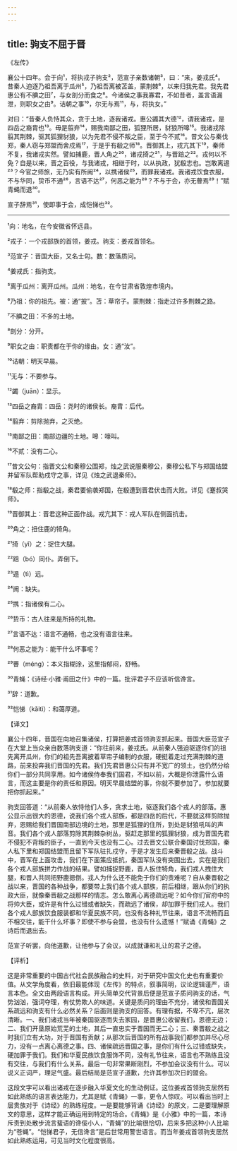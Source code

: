 ```yaml
---
---
---
```

title: 驹支不屈于晋
---




《左传》

襄公十四年。会于向¹，将执戎子驹支²，范宣子亲数诸朝³，曰：“来，姜戎氏⁴。昔秦人迫逐乃祖吾离于瓜州⁵，乃祖吾离被苫盖，蒙荆棘⁶，以来归我先君。我先君惠公有不腆之田⁷，与女剖分而食之⁸。今诸侯之事我寡君，不如昔者，盖言语漏泄，则职女之由⁹。诘朝之事¹⁰，尔无与焉¹¹，与，将执女。”

对曰：“昔秦人负恃其众，贪于土地，逐我诸戎。惠公蠲其大德¹²，谓我诸戎，是四岳之裔胄也¹³。毋是翦弃¹⁴，赐我南鄙之田，狐狸所居，豺狼所嗥¹⁵。我诸戎除翦其荆棘，驱其狐狸豺狼，以为先君不侵不叛之臣，至于今不贰¹⁶。昔文公与秦伐郑，秦人窃与郑盟而舍戍焉¹⁷，于是乎有殽之师¹⁸。晋御其上，戎亢其下¹⁹，秦师不复，我诸戎实然。譬如捕鹿，晋人角之²⁰，诸戎掎之²¹，与晋踣之²²。戎何以不免？自是以来，晋之百役，与我诸戎，相继于时，以从执政，犹殽志也。岂敢离逷²³？今官之师旅，无乃实有所阙²⁴，以携诸侯²⁵，而罪我诸戎。我诸戎饮食衣服，不与华同，贽币不通²⁶，言语不达²⁷，何恶之能为²⁸？不与于会，亦无瞢焉²⁹！”赋青蝇而退³⁰。

宣子辞焉³¹，使即事于会，成恺悌也³²。



***



¹向：地名，在今安徽省怀远县。

²戎子：一个戎部族的首领，姜戎。驹支：姜戎首领名。

³范宣子：晋国大臣，又名士匃。数：数落质问。

⁴姜戎氏：指驹支。

⁵离于瓜州：离开瓜州。瓜州：地名，在今甘肃省敦煌市境内。

⁶乃祖：你的祖先。被：通“披”。苫：草帘子。蒙荆棘：指走过许多荆棘之路。

⁷不腆之田：不多的土地。

⁸剖分：分开。

⁹职女之由：职责都在于你的缘由。女：通“汝”。

¹⁰诘朝：明天早晨。

¹¹无与：不要参与。

¹²蠲（juān）：显示。

¹³四岳之裔胄：四岳：尧时的诸侯长。裔胄：后代。

¹⁴翦弃：剪除抛弃，之灭绝。

¹⁵南鄙之田：南部边疆的土地。嗥：嚎叫。

¹⁶不贰：没有二心。

¹⁷昔文公句：指晋文公和秦穆公围郑，烛之武说服秦穆公，秦穆公私下与郑国结盟并留军队帮助戍守之事，详见《烛之武退秦师》。

¹⁸殽之师：指殽之战，秦君要偷袭郑国，在殽遭到晋君伏击而大败。详见《蹇叔哭师》。

¹⁹晋御其上：晋君这种正面作战。戎亢其下：戎人军队在侧面抗击。

²⁰角之：扭住鹿的犄角。

²¹掎（yǐ）之：捉住大腿。

²²踣（bó）同仆。弄倒下。

²³逷（tì）远。

²⁴阙：缺失。

²⁵携：指诸侯有二心。

²⁶贽币：古人往来是所持的礼物。

²⁷言语不达：语言不通畅，也之没有语言往来。

²⁸何恶之能为：能干什么坏事呢？

²⁹瞢（méng）：本义指糊涂，这里指郁闷，舒畅。

³⁰青蝇：《诗经·小雅·甫田之什》中的一篇。批评君子不应该听信谗言。

³¹辞：道歉。

³²恺悌（kǎitì）：和蔼厚道。

【译文】

襄公十四年，晋国在向地召集诸侯，打算把姜戎首领驹支抓起来。晋国大臣范宣子在大堂上当众亲自数落驹支道：“你往前来，姜戎氏。从前秦人强迫驱逐你们的祖先离开瓜州，你们的祖先吾离披着草帘子编制的衣服，硬挺着走过充满荆棘的道路，前来投奔我们晋国的先君。我们先君晋惠公只有并不宽广的领土，也仍然分给你们一部分共同享用。如今诸侯侍奉我们国君，不如以前，大概是你泄露什么语言，而这主要是你的责任和原因。明天早晨结盟的事，你就不要参加了。参加就要把你抓起来。”

驹支回答道：“从前秦人依恃他们人多，贪求土地，驱逐我们各个戎人的部落。惠公显示出很大的恩德，说我们各个戎人部族，都是四岳的后代，不要就这样剪除抛弃，恩赐给我们晋国南部边境的土地，那里是狐狸的住所，到处是豺狼吼叫的声音。我们各个戎人部落剪除其荆棘杂树丛，驱赶走那里的狐狸豺狼，成为晋国先君不侵犯不背叛的臣子，一直到今天也没有二心。过去晋文公联合秦国讨伐郑国，秦人私下里和郑国结盟而且留下军队驻扎戍守，于是才发生后来秦晋殽之战。战斗中，晋军在上面攻击，我们在下面策应抵抗，秦国军队没有突围出去，实在是我们各个戎人部族拼力作战的结果。譬如捕捉野鹿，晋人扳住犄角，我们戎人拽住大腿，和晋人共同把野鹿摁倒。戎人为什么还不能免于你们的责难呢？自从秦晋殽之战以来，晋国的各种战争，都要带上我们各个戎人部族，前后相继，跟从你们的执政大臣，就像秦晋殽之战那样的情志。怎么敢离心离德疏远呢？如今你们官府中的将帅大臣，或许是有什么过错或者缺失，而疏远了诸侯，却加罪于我们戎人。我们各个戎人部族饮食服装都和华夏民族不同，也没有各种礼节往来，语言不流畅而且不相交往，能干什么坏事？即使不参与会盟，也没有什么遗憾！”赋诵《青蝇》之诗后而退出去。

范宣子听罢，向他道歉，让他参与了会议，以成就谦和礼让的君子之德。

【评析】

这是非常重要的中国古代社会民族融合的史料，对于研究中国文化史也有重要价值。从文学角度看，依旧最能体现《左传》的特点，叙事简明，议论逻辑谨严，语言本色。全文由两段语言构成。开头简单交代背景后便是范宣子质问驹支的话，气势汹汹，强词夺理，有仗势欺人的味道。关键是质问的理由不充分，诸侯和晋国关系疏远和驹支有什么必然关系？后面则是驹支的回答。有理有据，不卑不亢，层次清晰。一、我们诸戎当年被秦国驱逐而失去家园，是晋惠公收留我们，恩德无边；二、我们开垦原始荒芜的土地，其后一直忠实于晋国而无二心；三、秦晋殽之战之时我们立有大功，对于晋国有贡献；从那次后晋国的所有战事我们都参加并尽心尽力，没有一点离心离德之事。四、诸侯疏远晋国之事，是你们有什么过错或缺失，硬加罪于我们。我们和华夏民族饮食服饰不同，没有礼节往来，语言也不熟练且没有交往，与我们有什么关系。最后一句非常果断刚烈，不参加会议没有什么。可以说义正词严，理足气盛。最后结局是范宣子道歉，允许其参加次日的盟会。

这段文字可以看出诸戎在逐步融入华夏文化的生动例证。这位姜戎首领驹支居然有如此熟练的语言表达能力，尤其是赋《青蝇》一事，更令人惊叹。可以看出当时上层贵族对于《诗经》的熟练程度。一是要能够背诵《诗经》的原文，二是要理解原文的意思，这样才能正确运用到特定的场合。《青蝇》是《小雅》中的一篇，本诗斥责到处散步流言蜚语的谗佞小人，“青蝇”的比喻很恰切，后来多把这种小人比喻为“苍蝇”。“恺悌君子，无信谗言”是后世常用警世语言。而当年姜戎首领驹支居然如此熟练运用，可见当时文化程度很高。